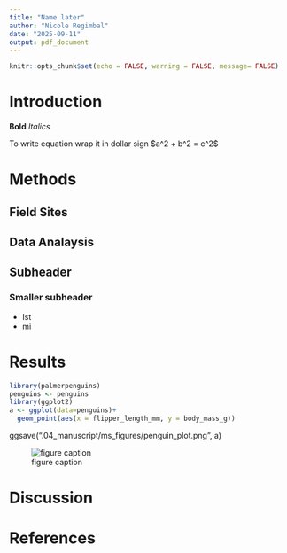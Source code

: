 ```yaml
---
title: "Name later"
author: "Nicole Regimbal"
date: "2025-09-11"
output: pdf_document
---
```


```r
knitr::opts_chunk$set(echo = FALSE, warning = FALSE, message= FALSE)
```

# Introduction

**Bold** *Italics*

To write equation wrap it in dollar sign \$a\^2 + b\^2 = c\^2\$

# Methods

## Field Sites

## Data Analaysis

## Subheader

### Smaller subheader

-   Ist
-   mi

# Results

```r
library(palmerpenguins)
penguins <- penguins
library(ggplot2)
a <- ggplot(data=penguins)+
  geom_point(aes(x = flipper_length_mm, y = body_mass_g))

```

ggsave(".04_manuscript/ms_figures/penguin_plot.png", a)

![figure caption](.ms/)

# Discussion

# References
